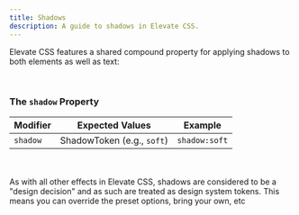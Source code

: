 ```yaml
---
title: Shadows
description: A guide to shadows in Elevate CSS.
---
```


Elevate CSS features a shared compound property for applying shadows to both elements as well as text:

<br/>

### The `shadow` Property

| Modifier  | Expected Values | Example     |
|------------|--------------------|-----------------------|
| `shadow` |  ShadowToken (e.g., `soft`) |  `shadow:soft`  |


<br/>
<br/>


<Aside title="Effects are Token Driven">
As with all other effects in Elevate CSS, shadows are considered to be a "design decision" and as such are treated as design system tokens. This means you can override the preset options, bring your own, etc
</Aside>